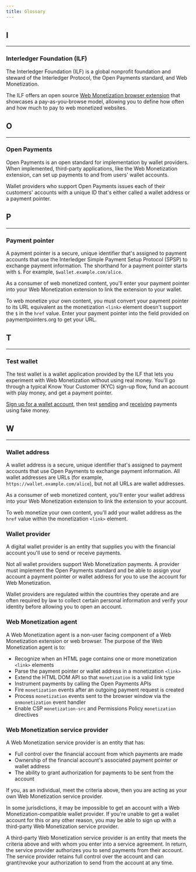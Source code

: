 ```yaml
---
title: Glossary
---
```



## I

<hr />

### Interledger Foundation (ILF)

The <LinkOut href="https://interledger.org">Interledger Foundation</LinkOut> (ILF) is a global nonprofit foundation and steward of the Interledger Protocol, the Open Payments standard, and Web Monetization.

The ILF offers an open source [Web Monetization browser extension](/supporters/get-started#set-up-the-extension) that showcases a pay-as-you-browse model, allowing you to define how often and how much to pay to web monetized websites.

## O

<hr />

### Open Payments

<LinkOut href='https://openpayments.dev'>Open Payments</LinkOut> is an open
standard for implementation by wallet providers. When implemented, third-party
applications, like the Web Monetization extension, can set up payments to and
from users' wallet accounts.

Wallet providers who support Open Payments issues each of their customers' accounts with a unique ID that's either called a wallet address or a payment pointer.

## P

<hr />

### Payment pointer

A payment pointer is a secure, unique identifier that's assigned to payment accounts that use the Interledger Simple Payment Setup Protocol (SPSP) to exchange payment information. The shorthand for a payment pointer starts with `$`. For example, `$wallet.example.com/alice`.

As a consumer of web monetized content, you'll enter your payment pointer into your Web Monetization extension to link the extension to your wallet.

To web monetize your own content, you must convert your payment pointer to its URL equivalent as the monetization `<link>` element doesn't support the `$` in the `href` value. Enter your payment pointer into the field provided on <LinkOut href="https://paymentpointers.org">paymentpointers.org</LinkOut> to get your URL.

## T

<hr />

### Test wallet

The test wallet is a wallet application provided by the ILF that lets you experiment with Web Monetization without using real money. You'll go through a typical Know Your Customer (KYC) sign-up flow, fund an account with play money, and get a payment pointer.

[Sign up for a wallet account](/guides/test-wallet-sign-up), then test [sending](/guides/send-test-payments) and [receiving](/guides/receive-test-payments) payments using fake money.

## W

<hr />

### Wallet address

A wallet address is a secure, unique identifier that's assigned to payment accounts that use Open Payments to exchange payment information. All wallet addresses are URLs (for example, `https://wallet.example.com/alice`), but not all URLs are wallet addresses.

As a consumer of web monetized content, you'll enter your wallet address into your Web Monetization extension to link the extension to your account.

To web monetize your own content, you'll add your wallet address as the `href` value within the monetization `<link>` element.

### Wallet provider

A digital wallet provider is an entity that supplies you with the financial account you'll use to send or receive payments.

Not all wallet providers support Web Monetization payments. A provider must implement the Open Payments standard and be able to assign your account a payment pointer or wallet address for you to use the account for Web Monetization.

Wallet providers are regulated within the countries they operate and are often required by law to collect certain personal information and verify your identity before allowing you to open an account.

### Web Monetization agent

A Web Monetization agent is a non-user facing component of a Web Monetization extension or web browser. The purpose of the Web Monetization agent is to:

- Recognize when an HTML page contains one or more monetization `<link>` elements
- Parse the payment pointer or wallet address in a monetization `<link>`
- Extend the HTML DOM API so that `monetization` is a valid link type
- Instrument payments by calling the Open Payments APIs
- Fire `monetization` events after an outgoing payment request is created
- Process `monetization` events sent to the browser window via the `onmonetization` event handler
- Enable CSP `monetization-src` and Permissions Policy `monetization` directives

### Web Monetization service provider

A Web Monetization service provider is an entity that has:

- Full control over the financial account from which payments are made
- Ownership of the financial account's associated payment pointer or wallet address
- The ability to grant authorization for payments to be sent from the account

If you, as an individual, meet the criteria above, then you are acting as your own Web Monetization service provider.

In some jurisdictions, it may be impossible to get an account with a Web Monetization-compatible wallet provider. If you're unable to get a wallet account for this or any other reason, you may be able to sign up with a third-party Web Monetization service provider.

A third-party Web Monetization service provider is an entity that meets the criteria above and with whom you enter into a service agreement. In return, the service provider authorizes you to send payments from their account. The service provider retains full control over the account and can grant/revoke your authorization to send from the account at any time.
